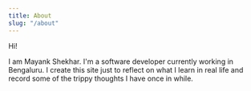 ---
title: About
slug: "/about"
---

Hi!

I am Mayank Shekhar. I'm a software developer currently working in Bengaluru. I create this site just to reflect on what I learn in real life and record some of the trippy thoughts I have once in while.
